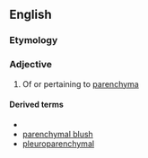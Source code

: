 ==English==

===Etymology===
{{suffix|en|parenchyma|al}}

===Adjective===
{{wikipedia}}
{{en-adj|-}}

# Of or pertaining to [[parenchyma]]

====Derived terms====
* {{l|en|parenchymal jaundice}}
* [[parenchymal blush]]
* [[pleuroparenchymal]]